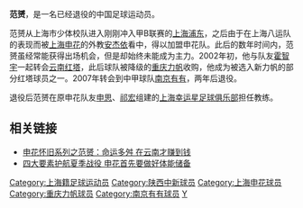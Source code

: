 {{Football player infobox
| playername = 范赟
| image    = 
| fullname = 范赟
| englishfullname = Fan Yun
| nickname =
| dateofbirth = {{birth date and age|1977|5|26}}
| height = {{height|m=1.79}}
| countryofbirth = {{CHN}}
| cityofbirth = [[上海|上海]]
| currentclub  = 退役
| position =  中场 / 后卫
| youthyears =
| youthclubs = 上海少体校队
| years = 1996-1997年<br/>1998-2001年<br>2002-2003年<br>2004-2006年<br/>2007-2009年
| clubs = [[陕西绿地|上海浦东]]<br/>[[上海申花|上海申花]]<br>[[云南红塔|云南红塔]]<br>[[重庆力帆|重庆力帆]]<br/>[[南京有有|南京有有]]
| caps(goals)= <br/>33{{0}}(1)
}}
'''范赟'''{{BD|1977年|5月26日|||F}}，是一名已经退役的中国足球运动员。

范赟从上海市少体校队进入刚刚冲入甲B联赛的[[陕西绿地|上海浦东]]，之后由于在上海八运队的表现而被[[上海申花|上海申花]]的外教[[安杰依·斯特雷劳|安杰依]]看中，得以加盟申花队。此后的数年时间内，范赟虽经常能获得出场机会，但是却始终未能成为主力。2002年初，他与队友[[霍智宇|霍智宇]]一起转会[[云南红塔|云南红塔]]，此后球队被降级的[[重庆力帆|重庆力帆]]收购，他成为被选入新力帆的部分红塔球员之一。2007年转会到中甲球队[[南京有有|南京有有]]，两年后退役。

退役后范赟在原申花队友[[申思|申思]]、[[祁宏|祁宏]]组建的[[上海幸运星足球俱乐部|上海幸运星足球俱乐部]]担任教练。

==相关链接==
* [https://web.archive.org/web/20160304110321/http://cnsoccer.titan24.com/2011-06-17/119124.html 申花怀旧系列之范赟：命运多舛 在云南才赚到钱]
* [http://www.tianjinwe.com/rollnews/ty/201106/t20110622_3971635.html 四大要素护航夏季战役 申花首先要做好体能储备]

{{DEFAULTSORT:Fan范}}
[[Category:上海籍足球运动员|Category:上海籍足球运动员]]
[[Category:陕西中新球员|Category:陕西中新球员]]
[[Category:上海申花球员|Category:上海申花球员]]
[[Category:重庆力帆球员|Category:重庆力帆球员]]
[[Category:南京有有球员|Category:南京有有球员]]
[[Category:范姓|Y]]